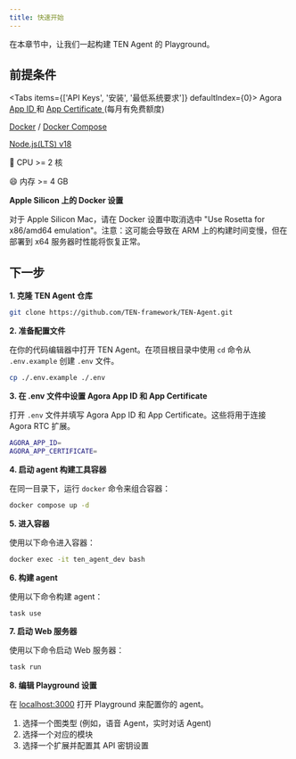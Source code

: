 ```yaml
---
title: 快速开始
---
```


在本章节中，让我们一起构建 TEN Agent 的 Playground。

## 前提条件


<Tabs items={['API Keys', '安装', '最低系统要求']} defaultIndex={0}>
  <Tab>
    Agora [ App ID
    ](https://docs.agora.io/en/video-calling/get-started/manage-agora-account?platform=web#create-an-agora-project)
    和 [ App Certificate
    ](https://docs.agora.io/en/video-calling/get-started/manage-agora-account?platform=web#create-an-agora-project)
    (每月有免费额度)
  </Tab>
  <Tab>
    <p>
      [Docker](https://www.docker.com/) / [Docker
      Compose](https://docs.docker.com/compose/)
    </p>
    <p>[Node.js(LTS) v18](https://nodejs.org/en)</p>
  </Tab>
  <Tab>
🎉 CPU >= 2 核

😄 内存 >= 4 GB

</Tab>
</Tabs>

**Apple Silicon 上的 Docker 设置**

<Callout>
  对于 Apple Silicon Mac，请在 Docker 设置中取消选中 "Use Rosetta for x86/amd64
  emulation"。注意：这可能会导致在 ARM 上的构建时间变慢，但在部署到 x64
  服务器时性能将恢复正常。
</Callout>

## 下一步

**1. 克隆 TEN Agent 仓库**

```sh title="终端"
git clone https://github.com/TEN-framework/TEN-Agent.git
```

**2. 准备配置文件**

在你的代码编辑器中打开 TEN Agent。在项目根目录中使用 `cd` 命令从 `.env.example` 创建 `.env` 文件。

```sh title="终端"
cp ./.env.example ./.env
```

**3. 在 .env 文件中设置 Agora App ID 和 App Certificate**

打开 `.env` 文件并填写 Agora App ID 和 App Certificate。这些将用于连接 Agora RTC 扩展。

```bash title=".env"
AGORA_APP_ID=
AGORA_APP_CERTIFICATE=
```

**4. 启动 agent 构建工具容器**

在同一目录下，运行 `docker` 命令来组合容器：

```bash title="终端"
docker compose up -d
```

**5. 进入容器**

使用以下命令进入容器：

```bash title="终端"
docker exec -it ten_agent_dev bash
```

**6. 构建 agent**

使用以下命令构建 agent：

```bash title="终端"
task use
```

**7. 启动 Web 服务器**

使用以下命令启动 Web 服务器：

```bash title="终端"
task run
```

**8. 编辑 Playground 设置**

在 [localhost:3000](http://localhost:3000) 打开 Playground 来配置你的 agent。

1. 选择一个图类型 (例如，语音 Agent，实时对话 Agent)
2. 选择一个对应的模块
3. 选择一个扩展并配置其 API 密钥设置
